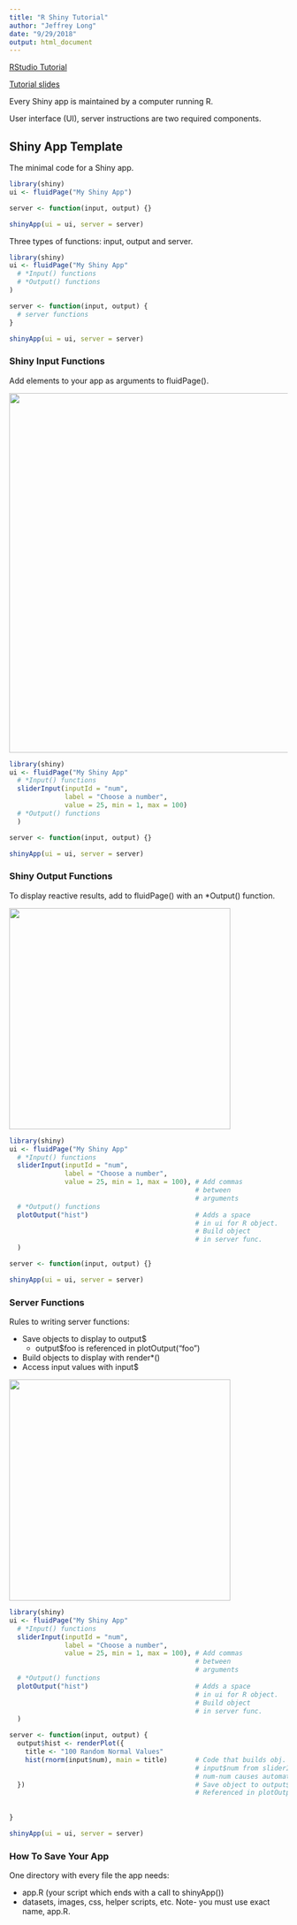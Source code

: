 ```yaml
---
title: "R Shiny Tutorial"
author: "Jeffrey Long"
date: "9/29/2018"
output: html_document
---
```


[RStudio Tutorial](https://shiny.rstudio.com/tutorial/)

[Tutorial slides](https://ucsb-bren.github.io/env-info/wk08_shiny/shiny_lec.pdf)

Every Shiny app is maintained by a computer running R.

User interface (UI), server instructions are two required components.

## Shiny App Template

The minimal code for a Shiny app. 

```r
library(shiny)
ui <- fluidPage("My Shiny App")

server <- function(input, output) {}

shinyApp(ui = ui, server = server)
```

Three types of functions: input, output and server.

```r
library(shiny)
ui <- fluidPage("My Shiny App"
  # *Input() functions
  # *Output() functions
)

server <- function(input, output) {
  # server functions
}

shinyApp(ui = ui, server = server)
```

### Shiny Input Functions

Add elements to your app as arguments to fluidPage().

<img src="inputFunctions.png" width="650"/>

```r
library(shiny)
ui <- fluidPage("My Shiny App"
  # *Input() functions
  sliderInput(inputId = "num",
              label = "Choose a number",
              value = 25, min = 1, max = 100)
  # *Output() functions
  )

server <- function(input, output) {}

shinyApp(ui = ui, server = server)
```

### Shiny Output Functions

To display reactive results, add to fluidPage() with an *Output() function. 

<img src="outputFunctions.png" width="400"/>

```r
library(shiny)
ui <- fluidPage("My Shiny App"
  # *Input() functions
  sliderInput(inputId = "num",
              label = "Choose a number",
              value = 25, min = 1, max = 100), # Add commas 
                                               # between
                                               # arguments
  # *Output() functions
  plotOutput("hist")                           # Adds a space 
                                               # in ui for R object.
                                               # Build object
                                               # in server func.
  )

server <- function(input, output) {}

shinyApp(ui = ui, server = server)
```

### Server Functions

Rules to writing server functions:

* Save objects to display to output$ 
  * output$foo is referenced in plotOutput("foo")
* Build objects to display with render*()
* Access input values with input$

<img src="renderFunctions.png" width="400"/>

```r
library(shiny)
ui <- fluidPage("My Shiny App"
  # *Input() functions
  sliderInput(inputId = "num",
              label = "Choose a number",
              value = 25, min = 1, max = 100), # Add commas 
                                               # between
                                               # arguments
  # *Output() functions
  plotOutput("hist")                           # Adds a space 
                                               # in ui for R object.
                                               # Build object
                                               # in server func.
  )

server <- function(input, output) {
  output$hist <- renderPlot({
    title <- "100 Random Normal Values"
    hist(rnorm(input$num), main = title)       # Code that builds obj.
                                               # input$num from sliderInput in UI, num-num, :)
                                               # num-num causes automatic reativity!
  })                                           # Save object to output$
                                               # Referenced in plotOutput("")
    
    
}

shinyApp(ui = ui, server = server)
```

### How To Save Your App

One directory with every file the app needs:

* app.R (your script which ends with a call to shinyApp())
* datasets, images, css, helper scripts, etc.
Note- you must use exact name, app.R.
